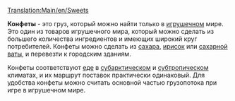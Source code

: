 [[Translation:Main/en/Sweets]]{{en/-}}
{{ru/Груз| груз=Конфеты
| изображение=Sweets.png
| производит=[[Main/ru/Конфетная фабрика|Конфетная фабрика]]
| принимает=[[Main/ru/Город|Город]]
}}

'''Конфеты''' - это груз, который можно найти только в [[Main/en/Климат/Ru#Игрушечный|игрушечном]] мире. Это один из товаров игрушечного мира, который можно сделать из большего количества ингредиентов и имеющих широкий круг потребителей. Конфеты можно сделать из [[Main/ru/Сахар|сахара]], [[Main/ru/Ириски|ирисок]] или [[Main/ru/Сахарная вата|сахарной ваты]], и перевезти к городским зданиям.

Конфеты соответствуют [[Main/ru/Еда|еде]] в [[Main/en/Климат/Ru#Субарктический|субарктическом]] и [[Main/en/Климат/Ru#Субтропический|субтропическом]] климатах, и их маршрут поставок практически одинаковый. Для удобства конфеты можно считать основной частью грузопотока при игре в игрушечном мире.